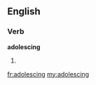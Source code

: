 ==English==

===Verb===
'''adolescing'''

# {{present participle of|[[adolesce]]}}

[[fr:adolescing]]
[[my:adolescing]]